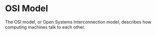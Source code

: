 <PublicLayout>

# OSI Model

The OSI model, or Open Systems Interconnection model, describes how computing
machines talk to each other.

</PublicLayout>
